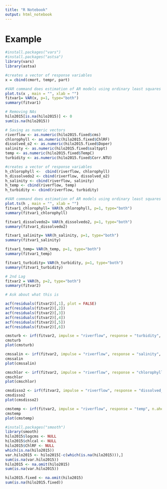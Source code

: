 ```yaml
---
title: "R Notebook"
output: html_notebook
---
```


# Example

```r
#install.packages("vars") 
#install.packages("astsa") 
library(vars)
library(astsa)

#creates a vector of response variables
x = cbind(cmort, tempr, part) 

#VAR command does estimation of AR models using ordinary least squares while simultaneously fitting the trend, intercept, and ARIMA model
plot.ts(x , main = "", xlab = "")
fitvar1= VAR(x, p=1, type="both")
summary(fitvar1)
```

```r
# Removing NAs
hilo2015[is.na(hilo2015)] <- 0
sum(is.na(hilo2015))

# Saving as numeric vectors
riverflow <- as.numeric(hilo2015.fixed$cms)
chlorophyll <- as.numeric(hilo2015.fixed$ChlRF)
dissolved_o2 <- as.numeric(hilo2015.fixed$Doper)
salinity <- as.numeric(hilo2015.fixed$saltppt)
temp <- as.numeric(hilo2015.fixed$TempC)
turbidity <- as.numeric(hilo2015.fixed$Corr.NTU)

#creates a vector of response variables
h_chlorophyll <-  cbind(riverflow, chlorophyll)
h_dissolvedo2 <- cbind(riverflow, dissolved_o2)
h_salinity <- cbind(riverflow, salinity)
h_temp <- cbind(riverflow, temp)
h_turbidity <- cbind(riverflow, turbidity)

#VAR command does estimation of AR models using ordinary least squares while simultaneously fitting the trend, intercept, and ARIMA model
plot.ts(h , main = "", xlab = "")
fitvar1_chlorophyll= VAR(h_chlorophyll, p=1, type="both")
summary(fitvar1_chlorophyll)

fitvar1_dissolvedo2= VAR(h_dissolvedo2, p=1, type="both")
summary(fitvar1_dissolvedo2)

fitvar1_salinity= VAR(h_salinity, p=1, type="both")
summary(fitvar1_salinity)

fitvar1_temp= VAR(h_temp, p=1, type="both")
summary(fitvar1_temp)

fitvar1_turbidity= VAR(h_turbidity, p=1, type="both")
summary(fitvar1_turbidity)
```
  
```r
# 2nd Lag
fitvar2 = VAR(h, p=2, type="both")
summary(fitvar2)
```


```r
# Ask about what this is

acf(residuals(fitvar2)[,1], plot = FALSE)
acf(residuals(fitvar2)[,2])
acf(residuals(fitvar2)[,3])
acf(residuals(fitvar2)[,4])
acf(residuals(fitvar2)[,5])
acf(residuals(fitvar2)[,6])
```

```r
cmsturb <- irf(fitvar2, impulse = "riverflow", response = "turbidity", n.ahead = 8, ortho = FALSE, runs = 1000)
cmsturb
plot(cmsturb)
```

```r
cmssalin <- irf(fitvar2, impulse = "riverflow", response = "salinity", n.ahead = 8, ortho = FALSE, runs = 1000)
cmssalin
plot(cmssalin)
```


```r
cmschlor <- irf(fitvar2, impulse = "riverflow", response = "chlorophyll", n.ahead = 8, ortho = FALSE, runs = 1000)
cmschlor
plot(cmschlor)
```

```r
cmsdisso2 <- irf(fitvar2, impulse = "riverflow", response = "dissolved_o2", n.ahead = 8, ortho = FALSE, runs = 1000)
cmsdisso2
plot(cmsdisso2)
```

```r
cmstemp <- irf(fitvar2, impulse = "riverflow", response = "temp", n.ahead = 8, ortho = FALSE, runs = 1000)
cmstemp
plot(cmstemp)
```

```r
#install.packages("smooth")
library(smooth)
hilo2015$logcms <- NULL
hilo2015$chlcal <- NULL
hilo2015$ChlRF <- NULL
which(is.na(hilo2015))
var.hilo2015 <- hilo2015[-c(which(is.na(hilo2015))),]  
sum(is.na(var.hilo2015))
hilo2015 <- na.omit(hilo2015)
sum(is.na(var.hilo2015))

hilo2015.fixed <- na.omit(hilo2015)
sum(is.na(hilo2015.fixed))
```

 
























